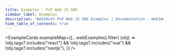 ```yaml
---
title: Examples - PnP Web JS SDK
sidebar_label: Examples
description: "Web3Auth PnP Web JS SDK Examples | Documentation - Web3Auth"
hide_table_of_contents: true
---
```



<ExampleCards
  exampleMap={[...webExamples].filter(
    (obj) =>
      !obj.tags?.includes("react") && !obj.tags?.includes("vue") && !obj.tags?.includes("nextjs"),
  )}
/>

